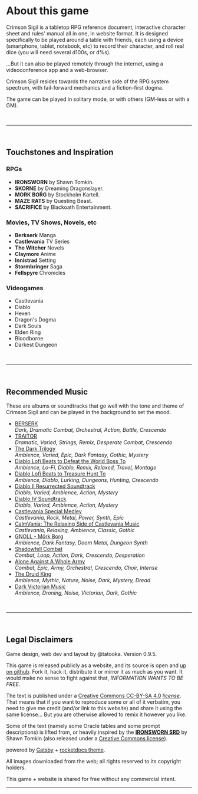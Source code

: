# About this game

<span class="crimson-sigil-title">Crimson Sigil</span> is a tabletop RPG reference document, interactive character sheet and rules' manual all in one, in website format.
It is designed specifically to be played around a table with friends, each using a device (smartphone, tablet, notebook, etc) to record their character, and roll real dice (you will need several d100s, or d%s).

...But it can also be played remotely through the internet, using a videoconference app and a web-browser.

<span class="crimson-sigil-title">Crimson Sigil</span> resides towards the narrative side of the RPG system spectrum, with fail-forward mechanics and a fiction-first dogma.

The game can be played in solitary mode, or with others (GM-less or with a GM).

<br/>
<hr/>
<br/>

## Touchstones and Inspiration

### RPGs

- **IRONSWORN** by Shawn Tomkin.
- **SKORNE** by Dreaming Dragonslayer.
- **MORK BORG** by Stockholm Kartell.
- **MAZE RATS** by Questing Beast.
- **SACRIFICE** by Blackoath Entertainment.

### Movies, TV Shows, Novels, etc
- **Berkserk** Manga
- **Castlevania** TV Series
- **The Witcher** Novels
- **Claymore** Anime
- **Innistrad** Setting
- **Stormbringer** Saga
- **Fellspyre** Chronicles

### Videogames
- Castlevania
- Diablo
- Hexen
- Dragon's Dogma
- Dark Souls
- Elden Ring
- Bloodborne
- Darkest Dungeon

<br/>
<hr/>
<br/>

## Recommended Music

These are albums or soundtracks that go well with the tone and theme of <span class="crimson-sigil-title">Crimson Sigil</span> and can be played in the background to set the mood.

- [BERSERK](https://www.youtube.com/watch?v=bRSxdSJv3Lk) <br/> *Dark, Dramatic Combat, Orchestral, Action, Battle, Crescendo*
- [TRAITOR](https://www.youtube.com/watch?v=HtgHRET61I4) <br/> *Dramatic, Varied, Strings, Remix, Desperate Combat, Crescendo*
- [The Dark Trilogy](https://www.youtube.com/watch?v=WUhMLw6vq8g) <br/> *Ambience, Varied, Epic, Dark Fantasy, Gothic, Mystery*
- [Diablo Lofi Beats to Defeat the World Boss To](https://www.youtube.com/watch?v=VSZJlDhD_ns) <br/>*Ambience, Lo-Fi, Diablo, Remix, Relaxed, Travel, Montage*
- [Diablo Lofi Beats to Treasure Hunt To](https://www.youtube.com/watch?v=7lm50fJTcLo) <br/> *Ambience, Diablo, Lurking, Dungeons, Hunting, Crescendo*
- [Diablo II Resurrected Soundtrack](https://www.youtube.com/watch?v=_W7K79FjI58) <br/> *Diablo, Varied, Ambience, Action, Mystery*
- [Diablo IV Soundtrack](https://www.youtube.com/watch?v=zeSHN5p-ZOQ) <br/> *Diablo, Varied, Ambience, Action, Mystery*
- [Castlevania Special Medley](https://www.youtube.com/watch?v=k2lKRktcD00) <br/> *Castlevania, Rock, Metal, Power, Synth, Epic*
- [CalmVania: The Relaxing Side of Castlevania Music](https://www.youtube.com/watch?v=b1O_EcUgZkY) <br/> *Castlevania, Relaxing, Ambience, Classic, Gothic*
- [GNOLL - Mörk Borg](https://www.youtube.com/watch?v=ad_qMrqwLpM) <br/>*Ambience, Dark Fantasy, Doom Metal, Dungeon Synth*
- [Shadowfell Combat](https://www.youtube.com/watch?v=dFcpLPBGHqg) <br/> *Combat, Loop, Action, Dark, Crescendo, Desperation*
- [Alone Against A Whole Army](https://www.youtube.com/watch?v=ZCcS7KgA4Q0) <br/> *Combat, Epic, Army, Orchestral, Crescendo, Choir, Intense*
- [The Druid King](https://www.youtube.com/watch?v=s_i4s2yL8T0) <br/> *Ambience, Mythic, Nature, Noise, Dark, Mystery, Dread*
- [Dark Victorian Music](https://www.youtube.com/watch?v=TAnoryONNWI) <br/> *Ambience, Droning, Noise, Victorian, Dark, Gothic*

<br/>
<hr/>
<br/>

## Legal Disclaimers

Game design, web dev and layout by <span class="primary bold">@tatooka</span>. Version 0.9.5.

This game is released publicly as a website, and its source is open and [up on github](https://github.com/TaTooKa/crimson-sigil). Fork it, hack it, distribute it or mirror it as much as you want. It would make no sense to fight against that, _INFORMATION WANTS TO BE FREE_.

The text is published under a [Creative Commons CC-BY-SA 4.0](https://creativecommons.org/licenses/by-sa/4.0/) _[license](https://creativecommons.org/licenses/by-sa/4.0/legalcode)_. That means that if you want to reproduce some or all of it verbatim, you need to give me credit (and/or link to this website) and share it using the same license... But you are otherwise allowed to remix it however you like.

Some of the text (namely some Oracle tables and some prompt descriptions) is lifted from, or heavily inspired by the **[IRONSWORN SRD](http://bit.ly/Ironsworn-srd)** by Shawn Tomkin (also released under a [Creative Commons license](https://www.ironswornrpg.com/licensing)).

powered by [Gatsby](https://www.gatsbyjs.com/) + [rocketdocs theme](https://rocketdocs.gatsbyjs.io/).

All images downloaded from the web; all rights reserved to its copyright holders.

This game + website is shared for free without any commercial intent.

<hr/>
<br/>

<div style="height: 400px;"></div>